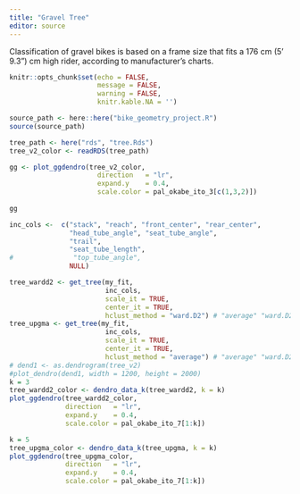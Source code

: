 ```yaml
---
title: "Gravel Tree"
editor: source
---
```


::: {.callout-note}
Classification of gravel bikes is based on a frame size that fits a 176 cm (5' 9.3") cm high rider, according to manufacturer's charts.
:::

```r
knitr::opts_chunk$set(echo = FALSE,
                      message = FALSE,
                      warning = FALSE,
                      knitr.kable.NA = '')

source_path <- here::here("bike_geometry_project.R")
source(source_path)

```

```r

tree_path <- here("rds", "tree.Rds")
tree_v2_color <- readRDS(tree_path)

gg <- plot_ggdendro(tree_v2_color,
                      direction   = "lr",
                      expand.y    = 0.4,
                      scale.color = pal_okabe_ito_3[c(1,3,2)])
 
gg
```


```r
inc_cols <-  c("stack", "reach", "front_center", "rear_center",
               "head_tube_angle", "seat_tube_angle",
               "trail",
               "seat_tube_length",
#               "top_tube_angle",
               NULL)

tree_wardd2 <- get_tree(my_fit,
                        inc_cols,
                        scale_it = TRUE,
                        center_it = TRUE,
                        hclust_method = "ward.D2") # "average" "ward.D2"
tree_upgma <- get_tree(my_fit,
                        inc_cols,
                        scale_it = TRUE,
                        center_it = TRUE,
                        hclust_method = "average") # "average" "ward.D2"
# dend1 <- as.dendrogram(tree_v2)
#plot_dendro(dend1, width = 1200, height = 2000)
k = 3
tree_wardd2_color <- dendro_data_k(tree_wardd2, k = k)
plot_ggdendro(tree_wardd2_color,
              direction   = "lr",
              expand.y    = 0.4,
              scale.color = pal_okabe_ito_7[1:k])

k = 5
tree_upgma_color <- dendro_data_k(tree_upgma, k = k)
plot_ggdendro(tree_upgma_color,
              direction   = "lr",
              expand.y    = 0.4,
              scale.color = pal_okabe_ito_7[1:k])



```

